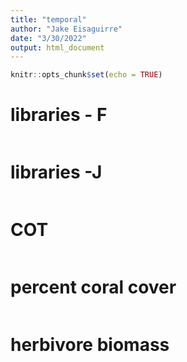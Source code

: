 ```yaml
---
title: "temporal"
author: "Jake Eisaguirre"
date: "3/30/2022"
output: html_document
---
```


```r
knitr::opts_chunk$set(echo = TRUE)
```

# libraries - F
```r


```

# libraries -J
```r

```


# COT
```r

```

# percent coral cover
```r

```

# herbivore biomass
```r

```

